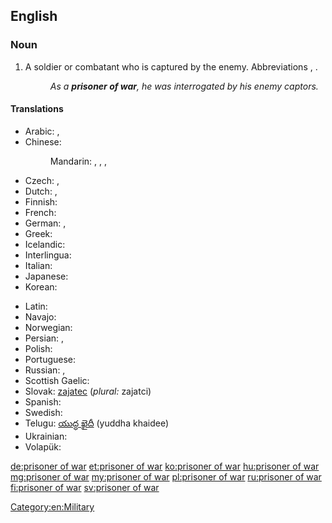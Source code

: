==English==
{{wikipedia}}

===Noun===
{{en-noun|head=[[prisoner]] [[of]] [[war]]|prisoners of war}}

# A soldier or combatant who is captured by the enemy.  Abbreviations {{term|POW}}, {{term|PW}}.
#: ''As a '''prisoner of war''', he was interrogated by his enemy captors.''

====Translations====
{{trans-top|soldier or combatant captured by the enemy}}
* Arabic: {{t|ar|أسير الحرب|m|tr='asiir al-Harb|sc=Arab}}, {{t|ar|أسير|m|tr='asiir|sc=Arab}}
* Chinese:
*: Mandarin: {{t|cmn|戰俘|sc=Hani}}, {{t+|cmn|战俘|tr=zhànfú|sc=Hani}}, {{t|cmn|俘虜|sc=Hani}}, {{t+|cmn|俘虏|tr=fúlǔ|sc=Hani}}
* Czech: {{t+|cs|zajatec|m}}, {{t|cs|válečný zajatec|m}}
* Dutch: {{t|nl|krijgsgevangene|m|f}}, {{t|nl|oorlogsgevangene|m|f}}
* Finnish: {{t+|fi|sotavanki}}
* French: {{t+|fr|prisonnier de guerre|m}}
* German: {{t+|de|Kriegsgefangener|m}}, {{t|de|Kriegsgefangene|f}}
* Greek: {{t|el|αιχμάλωτος πολέμου|tr=ekhmálotos polému}}
* Icelandic: {{t|is|stríðsfangi|m}}
* Interlingua: {{t|ia|prisionero de guerra}}
* Italian: {{t|it|prigioniero di guerra|m}}
* Japanese: {{t+|ja|捕虜|tr=ほりょ, horyo|sc=Jpan}}
* Korean: {{t|ko|전쟁 포로|tr=jeonjaeng poro|sc=Kore}}
{{trans-mid}}
* Latin: {{t|la|dediticius|m}}
* Navajo: {{t|nv|yisnááh}}
* Norwegian: {{t|no|krigsfange|m}}
* Persian: {{t+|fa|اسیر|tr=asir|sc=fa-Arab}}, {{t+|fa|بندی|tr=bandi|sc=fa-Arab}}
* Polish: {{t|pl|jeniec wojenny|m}}
* Portuguese: {{t|pt|prisioneiro de guerra|m}}
* Russian: {{t+|ru|военнопленный|m|tr=vojennoplénnyj}}, {{t+|ru|пленный|m|tr=plénnyj|sc=Cyrl}}
* Scottish Gaelic: {{t|gd|prìosanach-chogaidh|m}}
* Slovak: [[zajatec]] {{g|m}} (''plural:'' zajatci)
* Spanish: {{t|es|prisionero de guerra|m}}
* Swedish: {{t+|sv|krigsfånge}}
* Telugu: [[యుద్ధ ఖైదీ]] (yuddha khaidee)
* Ukrainian: {{t+|uk|бранець|m|tr=bránec'}}
* Volapük: {{t|vo|kligafanäböpäb}}
{{trans-bottom}}

[[Category:en:Military]]

[[de:prisoner of war]]
[[et:prisoner of war]]
[[ko:prisoner of war]]
[[hu:prisoner of war]]
[[mg:prisoner of war]]
[[my:prisoner of war]]
[[pl:prisoner of war]]
[[ru:prisoner of war]]
[[fi:prisoner of war]]
[[sv:prisoner of war]]